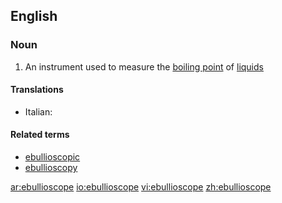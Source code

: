 ==English==

===Noun===
{{en-noun}}

# {{physics}} An instrument used to measure the [[boiling point]] of [[liquid]]s

====Translations====
{{trans-top|an instrument used to measure the boiling point of liquids}}
* Italian: {{t-|it|ebullioscopio|m}}
{{trans-mid}}
{{trans-bottom}}

====Related terms====
* [[ebullioscopic]]
* [[ebullioscopy]]

[[ar:ebullioscope]]
[[io:ebullioscope]]
[[vi:ebullioscope]]
[[zh:ebullioscope]]